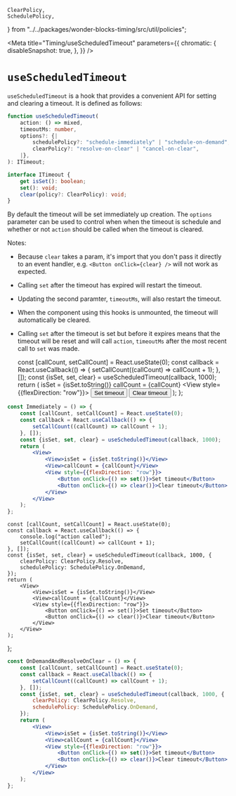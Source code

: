 

    ClearPolicy,
    SchedulePolicy,
} from "../../packages/wonder-blocks-timing/src/util/policies";

<Meta
    title="Timing/useScheduledTimeout"
    parameters={{
        chromatic: {
            disableSnapshot: true,
        },
    }}
/>

# `useScheduledTimeout`

`useScheduledTimeout` is a hook that provides a convenient API for setting and clearing
a timeout. It is defined as follows:

```ts
function useScheduledTimeout(
    action: () => mixed,
    timeoutMs: number,
    options?: {|
        schedulePolicy?: "schedule-immediately" | "schedule-on-demand",
        clearPolicy?: "resolve-on-clear" | "cancel-on-clear",
    |},
): ITimeout;

interface ITimeout {
    get isSet(): boolean;
    set(): void;
    clear(policy?: ClearPolicy): void;
}
```

By default the timeout will be set immediately up creation. The `options` parameter can
be used to control when when the timeout is schedule and whether or not `action` should be
called when the timeout is cleared.

Notes:

-   Because `clear` takes a param, it's import that you don't pass it directly to an event handler,
    e.g. `<Button onClick={clear} />` will not work as expected.
-   Calling `set` after the timeout has expired will restart the timeout.
-   Updating the second paramter, `timeoutMs`, will also restart the timeout.
-   When the component using this hooks is unmounted, the timeout will automatically be cleared.
-   Calling `set` after the timeout is set but before it expires means that the timeout will be
    reset and will call `action`, `timeoutMs` after the most recent call to `set` was made.

    const [callCount, setCallCount] = React.useState(0);
    const callback = React.useCallback(() => {
        setCallCount((callCount) => callCount + 1);
    }, []);
    const {isSet, set, clear} = useScheduledTimeout(callback, 1000);
    return (
        <View>
            <View>isSet = {isSet.toString()}</View>
            <View>callCount = {callCount}</View>
            <View style={{flexDirection: "row"}}>
                <Button onClick={set}>Set timeout</Button>
                <Button onClick={clear}>Clear timeout</Button>
            </View>
        </View>
    );
};

<Canvas>
    <Story name="Immediately">
        <Immediately />
    </Story>
</Canvas>

```jsx
const Immediately = () => {
    const [callCount, setCallCount] = React.useState(0);
    const callback = React.useCallback(() => {
        setCallCount((callCount) => callCount + 1);
    }, []);
    const {isSet, set, clear} = useScheduledTimeout(callback, 1000);
    return (
        <View>
            <View>isSet = {isSet.toString()}</View>
            <View>callCount = {callCount}</View>
            <View style={{flexDirection: "row"}}>
                <Button onClick={() => set()}>Set timeout</Button>
                <Button onClick={() => clear()}>Clear timeout</Button>
            </View>
        </View>
    );
};
```

    const [callCount, setCallCount] = React.useState(0);
    const callback = React.useCallback(() => {
        console.log("action called");
        setCallCount((callCount) => callCount + 1);
    }, []);
    const {isSet, set, clear} = useScheduledTimeout(callback, 1000, {
        clearPolicy: ClearPolicy.Resolve,
        schedulePolicy: SchedulePolicy.OnDemand,
    });
    return (
        <View>
            <View>isSet = {isSet.toString()}</View>
            <View>callCount = {callCount}</View>
            <View style={{flexDirection: "row"}}>
                <Button onClick={() => set()}>Set timeout</Button>
                <Button onClick={() => clear()}>Clear timeout</Button>
            </View>
        </View>
    );
};

<Canvas>
    <Story name="OnDemandAndResolveOnClear">
        <OnDemandAndResolveOnClear />
    </Story>
</Canvas>

```jsx
const OnDemandAndResolveOnClear = () => {
    const [callCount, setCallCount] = React.useState(0);
    const callback = React.useCallback(() => {
        setCallCount((callCount) => callCount + 1);
    }, []);
    const {isSet, set, clear} = useScheduledTimeout(callback, 1000, {
        clearPolicy: ClearPolicy.Resolve,
        schedulePolicy: SchedulePolicy.OnDemand,
    });
    return (
        <View>
            <View>isSet = {isSet.toString()}</View>
            <View>callCount = {callCount}</View>
            <View style={{flexDirection: "row"}}>
                <Button onClick={() => set()}>Set timeout</Button>
                <Button onClick={() => clear()}>Clear timeout</Button>
            </View>
        </View>
    );
};
```
